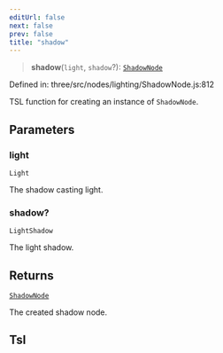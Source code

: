```yaml
---
editUrl: false
next: false
prev: false
title: "shadow"
---
```


> **shadow**(`light`, `shadow`?): [`ShadowNode`](../classes/Three.WebGPU.ShadowNode.html)

Defined in: three/src/nodes/lighting/ShadowNode.js:812

TSL function for creating an instance of `ShadowNode`.

## Parameters

### light

`Light`

The shadow casting light.

### shadow?

`LightShadow`

The light shadow.

## Returns

[`ShadowNode`](../classes/Three.WebGPU.ShadowNode.html)

The created shadow node.

## Tsl
